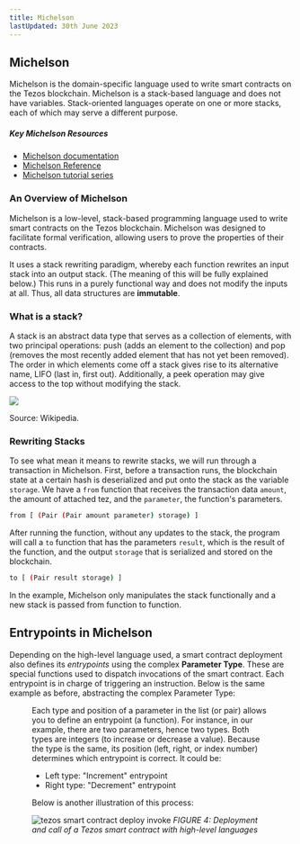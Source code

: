 ```yaml
---
title: Michelson
lastUpdated: 30th June 2023
---
```



## Michelson

Michelson is the domain-specific language used to write smart contracts on the Tezos blockchain. Michelson is a stack-based language and does not have variables. Stack-oriented languages operate on one or more stacks, each of which may serve a different purpose.

##### Key Michelson Resources

* [Michelson documentation](http://tezos.gitlab.io/007/michelson.html)
* [Michelson Reference](https://tezos.gitlab.io/michelson-reference/)
* [Michelson tutorial series](https://gitlab.com/camlcase-dev/michelson-tutorial/tree/master)

### An Overview of Michelson

Michelson is a low-level, stack-based programming language used to write smart contracts on the Tezos blockchain. Michelson was designed to facilitate formal verification, allowing users to prove the properties of their contracts.

It uses a stack rewriting paradigm, whereby each function rewrites an input stack into an output stack. \(The meaning of this will be fully explained below.\) This runs in a purely functional way and does not modify the inputs at all. Thus, all data structures are **immutable**.

### What is a stack?

A stack is an abstract data type that serves as a collection of elements, with two principal operations: push \(adds an element to the collection\) and pop \(removes the most recently added element that has not yet been removed\). The order in which elements come off a stack gives rise to its alternative name, LIFO \(last in, first out\). Additionally, a peek operation may give access to the top without modifying the stack.

![](https://upload.wikimedia.org/wikipedia/commons/9/9f/Stack_data_structure.gif)

Source: Wikipedia.

### Rewriting Stacks

To see what mean it means to rewrite stacks, we will run through a transaction in Michelson. First, before a transaction runs, the blockchain state at a certain hash is deserialized and put onto the stack as the variable `storage`. We have a `from` function that receives the transaction data `amount`, the amount of attached tez, and the `parameter`, the function's parameters.

```sh
from [ (Pair (Pair amount parameter) storage) ]
```

After running the function, without any updates to the stack, the program will call a `to` function that has the parameters `result`, which is the result of the function, and the output `storage` that is serialized and stored on the blockchain.

```sh
to [ (Pair result storage) ]
```

In the example, Michelson only manipulates the stack functionally and a new stack is passed from function to function.

## Entrypoints in Michelson

Depending on the high-level language used, a smart contract deployment also defines its *entrypoints* using the complex **Parameter Type**. These are special functions used to dispatch invocations of the smart contract. Each entrypoint is in charge of triggering an instruction. Below is the same example as before, abstracting the complex Parameter Type:

<Figure src="/img/invoke_smart_contract.svg" number="3" caption="Call of a smart contract triggering its entrypoints, code, and modifying its storage's state" />

Each type and position of a parameter in the list (or pair) allows you to define an entrypoint (a function). For instance, in our example, there are two parameters, hence two types. Both types are integers (to increase or decrease a value). Because the type is the same, its position (left, right, or index number) determines which entrypoint is correct.
It could be:
- Left type: "Increment" entrypoint
- Right type: "Decrement" entrypoint

Below is another illustration of this process:

![tezos smart contract deploy invoke](/img/tezos_smart_contract_deploy_invoke.svg)
*FIGURE 4: Deployment and call of a Tezos smart contract with high-level languages*
